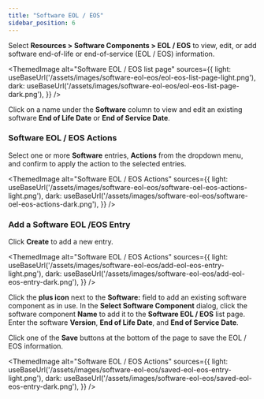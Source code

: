 ```yaml
---
title: "Software EOL / EOS"
sidebar_position: 6
---
```



Select **Resources > Software Components > EOL / EOS** to view, edit, or add software end-of-life or end-of-service (EOL / EOS) information.

<ThemedImage
alt="Software EOL / EOS list page"
sources={{
    light: useBaseUrl('/assets/images/software-eol-eos/eol-eos-list-page-light.png'),
    dark: useBaseUrl('/assets/images/software-eol-eos/eol-eos-list-page-dark.png'),
}}
/>

Click on a name under the **Software** column to view and edit an existing software **End of Life Date** or **End of Service Date**.

### Software EOL / EOS Actions

Select one or more **Software** entries, **Actions** from the dropdown menu, and confirm to apply the action to the selected entries.

<ThemedImage
alt="Software EOL / EOS Actions"
sources={{
    light: useBaseUrl('/assets/images/software-eol-eos/software-oel-eos-actions-light.png'),
    dark: useBaseUrl('/assets/images/software-eol-eos/software-oel-eos-actions-dark.png'),
}}
/>

### Add a Software EOL /EOS Entry

Click **Create** to add a new entry.

<ThemedImage
alt="Software EOL / EOS Actions"
sources={{
    light: useBaseUrl('/assets/images/software-eol-eos/add-eol-eos-entry-light.png'),
    dark: useBaseUrl('/assets/images/software-eol-eos/add-eol-eos-entry-dark.png'),
}}
/>

Click the **plus icon** next to the **Software:** field to add an existing software component as in use. In the **Select Software Component** dialog, click the software component **Name** to add it to the **Software EOL / EOS** list page. Enter the software **Version**, **End of Life Date**, and **End of Service Date**.

Click one of the **Save** buttons at the bottom of the page to save the EOL / EOS information.

<ThemedImage
alt="Software EOL / EOS Actions"
sources={{
    light: useBaseUrl('/assets/images/software-eol-eos/saved-eol-eos-entry-light.png'),
    dark: useBaseUrl('/assets/images/software-eol-eos/saved-eol-eos-entry-dark.png'),
}}
/>
